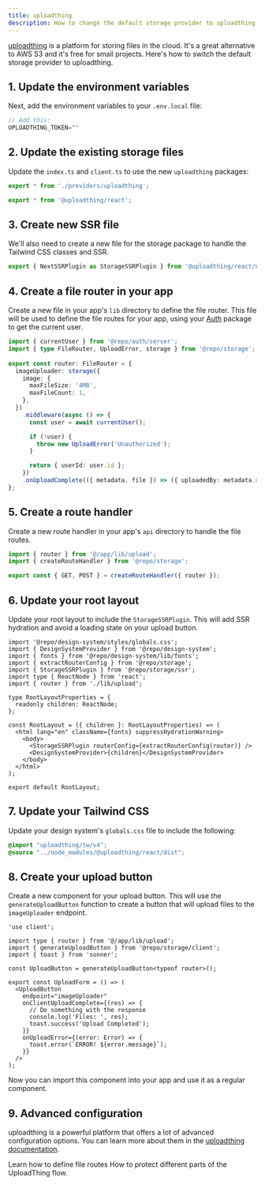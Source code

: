 ```yaml
---
title: uploadthing
description: How to change the default storage provider to uploadthing.
---
```


[uploadthing](https://uploadthing.com) is a platform for storing files in the cloud. It's a great alternative to AWS S3 and it's free for small projects. Here's how to switch the default storage provider to uploadthing.

## 1. Update the environment variables

Next, add the environment variables to your `.env.local` file:

```js apps/app/.env
// Add this:
UPLOADTHING_TOKEN=""
```


## 2. Update the existing storage files

Update the `index.ts` and `client.ts` to use the new `uploadthing` packages:

<CodeGroup>

```ts packages/storage/index.ts
export * from './providers/uploadthing';
```

```ts packages/storage/client.ts
export * from '@uploadthing/react';
```

</CodeGroup>

## 3. Create new SSR file

We'll also need to create a new file for the storage package to handle the Tailwind CSS classes and SSR.

```ts packages/storage/ssr.ts
export { NextSSRPlugin as StorageSSRPlugin } from '@uploadthing/react/next-ssr-plugin';
```

## 4. Create a file router in your app

Create a new file in your app's `lib` directory to define the file router. This file will be used to define the file routes for your app, using your [Auth](/packages/authentication) package to get the current user.

```ts apps/app/app/lib/upload.ts
import { currentUser } from '@repo/auth/server';
import { type FileRouter, UploadError, storage } from '@repo/storage';
  
export const router: FileRouter = {
  imageUploader: storage({
    image: {
      maxFileSize: '4MB',
      maxFileCount: 1,
    },
  })
    .middleware(async () => {
      const user = await currentUser();

      if (!user) {
        throw new UploadError('Unauthorized');
      }

      return { userId: user.id };
    })
    .onUploadComplete(({ metadata, file }) => ({ uploadedBy: metadata.userId }),
};
```

## 5. Create a route handler

Create a new route handler in your app's `api` directory to handle the file routes.

```ts apps/app/app/api/upload/route.ts
import { router } from '@/app/lib/upload';
import { createRouteHandler } from '@repo/storage';

export const { GET, POST } = createRouteHandler({ router });
```

## 6. Update your root layout

Update your root layout to include the `StorageSSRPlugin`. This will add SSR hydration and avoid a loading state on your upload button.

```tsx apps/app/app/layout.tsx {4,5,7,16}
import '@repo/design-system/styles/globals.css';
import { DesignSystemProvider } from '@repo/design-system';
import { fonts } from '@repo/design-system/lib/fonts';
import { extractRouterConfig } from '@repo/storage';
import { StorageSSRPlugin } from '@repo/storage/ssr';
import type { ReactNode } from 'react';
import { router } from './lib/upload';

type RootLayoutProperties = {
  readonly children: ReactNode;
};

const RootLayout = ({ children }: RootLayoutProperties) => (
  <html lang="en" className={fonts} suppressHydrationWarning>
    <body>
      <StorageSSRPlugin routerConfig={extractRouterConfig(router)} />
      <DesignSystemProvider>{children}</DesignSystemProvider>
    </body>
  </html>
);

export default RootLayout;
```

## 7. Update your Tailwind CSS

Update your design system's `globals.css` file to include the following:

```css packages/design-system/styles/globals.css
@import "uploadthing/tw/v4";
@source "../node_modules/@uploadthing/react/dist";
```

## 8. Create your upload button

Create a new component for your upload button. This will use the `generateUploadButton` function to create a button that will upload files to the `imageUploader` endpoint.

```tsx apps/app/app/(authenticated)/components/upload-button.tsx
'use client';

import type { router } from '@/app/lib/upload';
import { generateUploadButton } from '@repo/storage/client';
import { toast } from 'sonner';

const UploadButton = generateUploadButton<typeof router>();

export const UploadForm = () => (
  <UploadButton
    endpoint="imageUploader"
    onClientUploadComplete={(res) => {
      // Do something with the response
      console.log('Files: ', res);
      toast.success('Upload Completed');
    }}
    onUploadError={(error: Error) => {
      toast.error(`ERROR! ${error.message}`);
    }}
  />
);
```

Now you can import this component into your app and use it as a regular component.

## 9. Advanced configuration

uploadthing is a powerful platform that offers a lot of advanced configuration options. You can learn more about them in the [uploadthing documentation](https://docs.uploadthing.com/).

<Card title="File Routes" icon="route" href="https://docs.uploadthing.com/file-routes" horizontal>
  Learn how to define file routes
</Card>

<Card title="Security" icon="shield" href="https://docs.uploadthing.com/concepts/auth-security" horizontal>
  How to protect different parts of the UploadThing flow.
</Card>
